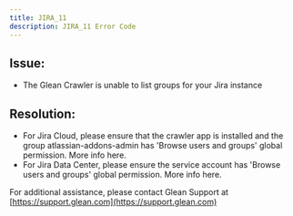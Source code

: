 ```yaml
---
title: JIRA_11
description: JIRA_11 Error Code
---
```


## Issue:

- The Glean Crawler is unable to list groups for your Jira instance

## Resolution:

- For Jira Cloud, please ensure that the crawler app is installed and the group atlassian-addons-admin has 'Browse users and groups' global permission. More info here.
- For Jira Data Center, please ensure the service account has 'Browse users and groups' global permission. More info here.

For additional assistance, please contact Glean Support at [https://support.glean.com](https://support.glean.com)

